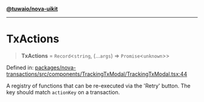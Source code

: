 [**@tuwaio/nova-uikit**](../../../README.md)

***

# TxActions

> **TxActions** = `Record`\<`string`, (...`args`) => `Promise`\<`unknown`\>\>

Defined in: [packages/nova-transactions/src/components/TrackingTxModal/TrackingTxModal.tsx:44](https://github.com/TuwaIO/nova-uikit/blob/6c97c381f0e2c0df922ab158d0d6a629378a1956/packages/nova-transactions/src/components/TrackingTxModal/TrackingTxModal.tsx#L44)

A registry of functions that can be re-executed via the 'Retry' button. The key should match `actionKey` on a transaction.
